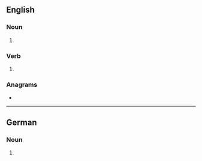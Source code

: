 {{also|tasers|TASers}}
==English==

===Noun===
{{head|en|noun plural form}}

# {{plural of|Taser|lang=en}}

===Verb===
{{head|en|verb form}}

# {{en-third-person singular of|Taser}}

===Anagrams===
* {{anagrams|en|assert|asters|setars|stares|stears|tarses}}

----

==German==

===Noun===
{{head|de|noun form|g=m}}

# {{inflection of|Taser||gen|s|lang=de}}